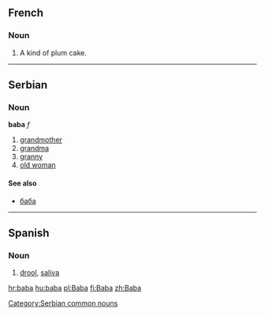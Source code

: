 ==French==
===Noun===
# A kind of plum cake.
----
==Serbian==
===Noun===
'''baba''' ''f''
#[[grandmother]]
#[[grandma]]
#[[granny]]
#[[old woman]]
====See also====
*[[баба]]
[[Category:Serbian common nouns]]
----
==Spanish==
===Noun===
# [[drool]], [[saliva]]

[[hr:baba]]
[[hu:baba]]
[[pl:Baba]]
[[fi:Baba]]
[[zh:Baba]]